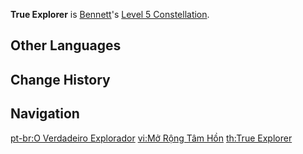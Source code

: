 {{Constellation Infobox
|image       = Constellation True Explorer.png
|description = Increases the Level of [[Fantastic Voyage]] by 3.<br />Maximum upgrade level is 15.
|level       = 5
|character   = Bennett
|utility1    = Talent Level Increase
|utility2    = Elemental Burst Level Increase
}}
'''True Explorer''' is [[Bennett]]'s [[Level 5 Constellation]].
<!--
==Gameplay Notes==
-->

==Other Languages==
{{Other Languages
|en      = True Explorer
|zhs     = 开拓的心魂
|zhs_rm  = Kāità de xīnhún
|zht     = 開拓的心魂
|zht_rm  = Kāità de xīnhún
|zh_tl   = Mind of a Pioneer
|ja      = 開拓の心意気
|ja_rm   = Kaitaku no Shin'iki
|ja_tl   = Trailblazing Spirit
|ko      = 넓어진 마음
|ko_rm   = Neolbeojin Maeum
|ko_tl   = Broadened Mind
|es      = Explorador verdadero
|es_tl   = True Explorer
|fr      = Ouverture d'âme
|fr_tl   = Open-Souledness
|ru      = Душа первооткрывателя
|ru_tl   = 
|th      = True Explorer
|vi      = Mở Rộng Tâm Hồn
|vi_tl   = Open Soul
|de      = Entdeckergeist
|de_tl   = Mind of an Explorer
|id      = True Explorer
|pt      = O Verdadeiro Explorador
|pt_tl   = The True Explorer
}}

==Change History==
{{Change History|1.0}}

==Navigation==
{{Talent Navbox|Bennett}}

[[pt-br:O Verdadeiro Explorador]]
[[vi:Mở Rộng Tâm Hồn]]
[[th:True Explorer]]